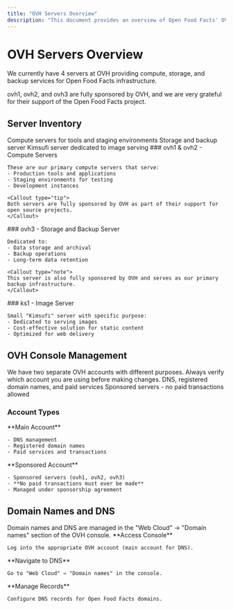 ```yaml
---
title: "OVH Servers Overview"
description: "This document provides an overview of Open Food Facts' OVH servers, including their roles (compute, storage, backup), sponsorship details, and how domain names and DNS are managed within the OVH console."
---
```



# OVH Servers Overview

We currently have 4 servers at OVH providing compute, storage, and backup services for Open Food Facts infrastructure.

<Callout type="info">
ovh1, ovh2, and ovh3 are fully sponsored by OVH, and we are very grateful for their support of the Open Food Facts project.
</Callout>

## Server Inventory

<Cards>
  <Card title="ovh1 & ovh2" href="#compute-servers">
    Compute servers for tools and staging environments
  </Card>
  <Card title="ovh3" href="#storage-server">
    Storage and backup server
  </Card>
  <Card title="ks1" href="#kimsufi-server">
    Kimsufi server dedicated to image serving
  </Card>
</Cards>

<Tabs>
  <Tab value="compute" label="Compute Servers">
    ### ovh1 & ovh2 - Compute Servers
    
    These are our primary compute servers that serve:
    - Production tools and applications
    - Staging environments for testing
    - Development instances
    
    <Callout type="tip">
    Both servers are fully sponsored by OVH as part of their support for open source projects.
    </Callout>
  </Tab>
  
  <Tab value="storage" label="Storage Server">
    ### ovh3 - Storage and Backup Server
    
    Dedicated to:
    - Data storage and archival
    - Backup operations
    - Long-term data retention
    
    <Callout type="note">
    This server is also fully sponsored by OVH and serves as our primary backup infrastructure.
    </Callout>
  </Tab>
  
  <Tab value="kimsufi" label="Kimsufi Server">
    ### ks1 - Image Server
    
    Small "Kimsufi" server with specific purpose:
    - Dedicated to serving images
    - Cost-effective solution for static content
    - Optimized for web delivery
  </Tab>
</Tabs>

## OVH Console Management

<Callout type="warning">
We have two separate OVH accounts with different purposes. Always verify which account you are using before making changes.
</Callout>

<Cards>
  <Card title="Main Account" href="#ovh-accounts">
    DNS, registered domain names, and paid services
  </Card>
  <Card title="Sponsored Account" href="#ovh-accounts">
    Sponsored servers - no paid transactions allowed
  </Card>
</Cards>

### Account Types

<Steps>
  <Step>
    **Main Account**
    
    - DNS management
    - Registered domain names
    - Paid services and transactions
  </Step>
  
  <Step>
    **Sponsored Account**
    
    - Sponsored servers (ovh1, ovh2, ovh3)
    - **No paid transactions must ever be made**
    - Managed under sponsorship agreement
  </Step>
</Steps>

## Domain Names and DNS

<Callout type="info">
Domain names and DNS are managed in the "Web Cloud" → "Domain names" section of the OVH console.
</Callout>

<Steps>
  <Step>
    **Access Console**
    
    Log into the appropriate OVH account (main account for DNS).
  </Step>
  
  <Step>
    **Navigate to DNS**
    
    Go to "Web Cloud" → "Domain names" in the console.
  </Step>
  
  <Step>
    **Manage Records**
    
    Configure DNS records for Open Food Facts domains.
  </Step>
</Steps>
